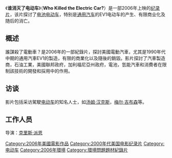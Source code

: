 {{Unreferenced|time=2021-12-18T01:48:36+00:00}}
{{expand|time=2015-04-05}}
《'''谁消灭了电动车'''》（'''Who Killed the Electric Car?'''）是一部2006年上映的[[纪录片|纪录片]]，该片探讨了[[电池电动车|电池电动车]]，特别是[[通用汽车|通用汽车]]的EV1电动车的产生、有限商业化及随后的消亡。

==概述==
誰謀殺了電動車？是2006年的一部紀錄片，探討美國電動汽車，尤其是1990年代中期的通用汽車EV1的製造，有限的商業化以及隨後的銷毀。影片探討了汽車製造商，石油工業，美國聯邦政府，加利福尼亞州政府，電池，氫能汽車和消費者在限制該技術的開發和採用中的作用。

==访谈==
影片包括采访駕駛[[电动车|电动车]]的知名人士，如[[汤姆·汉克斯|汤姆·汉克斯]]，[[梅尔·吉布森|梅尔·吉布森]]等。
==工作人员==
导演：[[克里斯·派恩|克里斯·派恩]]

[[Category:2006年美國電影作品|Category:2006年美國電影作品]]
[[Category:2000年代美国电影纪录片|Category:2000年代美国电影纪录片]]
[[Category:电动车|Category:电动车]]
[[Category:2006年環境|Category:2006年環境]]
[[Category:環境問題題材紀錄片|Category:環境問題題材紀錄片]]